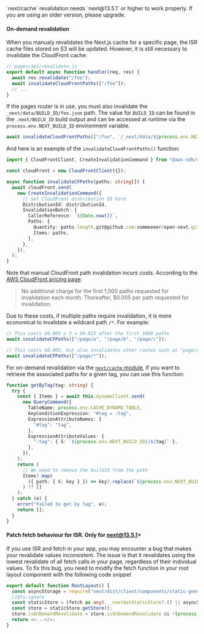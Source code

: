 
<Callout type="warning" emoji="⚠️">
  `next/cache` revalidation needs `next@13.5.1` or higher to work properly. If you are using an older version, please upgrade.
</Callout>

#### On-demand revalidation

When you manualy revalidates the Next.js cache for a specific page, the ISR cache files stored on S3 will be updated. However, it is still necessary to invalidate the CloudFront cache:

```ts
// pages/api/revalidate.js
export default async function handler(req, res) {
  await res.revalidate("/foo");
  await invalidateCloudFrontPaths(["/foo"]);
  // ...
}
```

If the pages router is in use, you must also invalidate the `_next/data/BUILD_ID/foo.json` path. The value for `BUILD_ID` can be found in the `.next/BUILD_ID` build output and can be accessed at runtime via the `process.env.NEXT_BUILD_ID` environment variable.

```ts
await invalidateCloudFrontPaths(["/foo", `/_next/data/${process.env.NEXT_BUILD_ID}/foo.json`]);
```

And here is an example of the `invalidateCloudFrontPaths()` function:

```ts
import { CloudFrontClient, CreateInvalidationCommand } from "@aws-sdk/client-cloudfront";

const cloudFront = new CloudFrontClient({});

async function invalidateCFPaths(paths: string[]) {
  await cloudFront.send(
    new CreateInvalidationCommand({
      // Set CloudFront distribution ID here
      DistributionId: distributionId,
      InvalidationBatch: {
        CallerReference: `${Date.now()}`,
        Paths: {
          Quantity: paths.length,git@github.com:sommeeeer/open-next.git
          Items: paths,
        },
      },
    }),
  );
}
```

Note that manual CloudFront path invalidation incurs costs. According to the [AWS CloudFront pricing page](https://aws.amazon.com/cloudfront/pricing/):

> No additional charge for the first 1,000 paths requested for invalidation each month. Thereafter, $0.005 per path requested for invalidation.

Due to these costs, if multiple paths require invalidation, it is more economical to invalidate a wildcard path `/*`. For example:

```ts
// This costs $0.005 x 3 = $0.015 after the first 1000 paths
await invalidateCFPaths(["/page/a", "/page/b", "/page/c"]);

// This costs $0.005, but also invalidates other routes such as "page/d"
await invalidateCFPaths(["/page/*"]);
```

For on-demand revalidation via the [`next/cache` module](https://nextjs.org/docs/app/building-your-application/data-fetching/revalidating#using-on-demand-revalidation), if you want to retrieve the associated paths for a given tag, you can use this function:

```ts
function getByTag(tag: string) {
  try {
    const { Items } = await this.dynamoClient.send(
      new QueryCommand({
        TableName: process.env.CACHE_DYNAMO_TABLE,
        KeyConditionExpression: "#tag = :tag",
        ExpressionAttributeNames: {
          "#tag": "tag",
        },
        ExpressionAttributeValues: {
          ":tag": { S: `${process.env.NEXT_BUILD_ID}/${tag}` },
        },
      }),
    );
    return (
      // We need to remove the buildId from the path
      Items?.map(
        ({ path: { S: key } }) => key?.replace(`${process.env.NEXT_BUILD_ID}/`, "") ?? "",
      ) ?? []
    );
  } catch (e) {
    error("Failed to get by tag", e);
    return [];
  }
}
```

#### Patch fetch behaviour for ISR. Only for next@13.5.1+

If you use ISR and fetch in your app, you may encounter a bug that makes your revalidate values inconsistent. 
The issue is that it revalidates using the lowest revalidate of all fetch calls in your page, regardless of their individual values. To fix this bug, you need to modify the fetch function in your root layout component with the following code snippet

```ts
export default function RootLayout() {
  const asyncStorage = require("next/dist/client/components/static-generation-async-storage.external");
  //@ts-ignore
  const staticStore = (fetch as any).__nextGetStaticStore?.() || asyncStorage.staticGenerationAsyncStorage;
  const store = staticStore.getStore();
  store.isOnDemandRevalidate = store.isOnDemandRevalidate && !(process.env.OPEN_NEXT_ISR === 'true');
  return <>...</>;
}
```